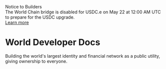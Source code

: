 
<div className="mb-6 flex items-center justify-between rounded-2xl bg-gray-900 px-6 py-4">
	<div className="flex-1">
		<div className="font-semibold text-white">Notice to Builders</div>
		<div className="text-gray-300">
			The World Chain bridge is disabled for USDC.e on May 22 at 12:00 AM UTC to prepare for the USDC upgrade.
		</div>
	</div>
	<a
		href="https://world.org/es-es/blog/announcements/world-integrates-circles-usdc-and-cctp"
		target="_blank"
		className="ml-6 whitespace-nowrap rounded-lg bg-white px-4 py-2 text-sm font-medium text-gray-900 hover:bg-gray-50"
	>
		Learn more
	</a>
</div>

<h1 className="text-3xl sm:text-5xl">World Developer Docs</h1>

<p className="my-5 text-xl text-gray-700">
	Building the world's largest identity and financial network as a public utility, giving ownership to everyone.
</p>

<span className="mt-10 grid gap-x-8 sm:grid-cols-3 lg:grid-flow-col">
	<Card
		alt="Mini Apps"
		title={'Create a Mini App'}
		content="Native like applications integrated in World App"
		link="/mini-apps"
		imagePath="/images/docs/mini-apps-cover.png"
	/>
	<Card
		alt="World ID"
		title={'Build with World ID'}
		content="Simple, private, and secure proof of humanity"
		link="/world-id"
		imagePath="/images/docs/world-id-cover.png"
	/>
	<Card
		alt="World Chain"
		title={'Integrate World Chain'}
		content="A chain designed for real humans."
		link="/world-chain"
		imagePath="/images/docs/worldchain-cover.png"
	/>
</span>
